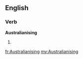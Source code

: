 ==English==

===Verb===
'''Australianising'''

# {{present participle of|[[Australianise]]}}

[[fr:Australianising]]
[[my:Australianising]]